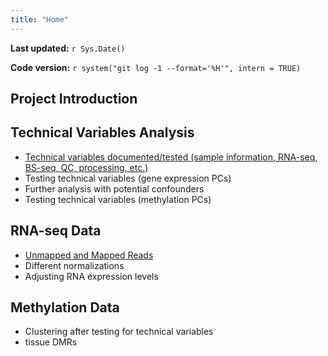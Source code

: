 ```yaml
---
title: "Home"
---
```


**Last updated:** `r Sys.Date()`

**Code version:** `r system("git log -1 --format='%H'", intern = TRUE)`

## Project Introduction

## Technical Variables Analysis

*  [Technical variables documented/tested (sample information, RNA-seq, BS-seq, QC, processing, etc.)](../docs/List_technical_variables.docx)
*  Testing technical variables (gene expression PCs)
*  Further analysis with potential confounders
*  Testing technical variables (methylation PCs)

## RNA-seq Data

*  [Unmapped and Mapped Reads](../analysis/Plots_unmapped_mapped_RNAseq_reads.html)
*  Different normalizations
*  Adjusting RNA expression levels

## Methylation Data

*  Clustering after testing for technical variables 
*  tissue DMRs





